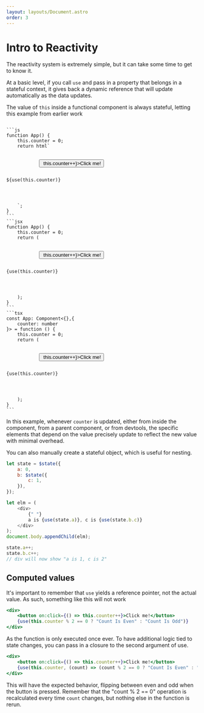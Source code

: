 ```yaml
---
layout: layouts/Document.astro
order: 3
---
```



# Intro to Reactivity


The reactivity system is extremely simple, but it can take some time to get to know it.

At a basic level, if you call `use` and pass in a property that belongs in a stateful context, it gives back a dynamic reference that will update automatically as the data updates.

The value of `this` inside a functional component is always stateful, letting this example from earlier work

<Code>
```js
function App() {
	this.counter = 0;
	return html`
		<div>
			<button on:click=${() => this.counter++}>Click me!</button>
			<p>${use(this.counter)}</p>
		</div>
	`;
}
```
```jsx
function App() {
	this.counter = 0;
	return (
		<div>
			<button on:click={() => this.counter++}>Click me!</button>
			<p>{use(this.counter)}</p>
		</div>
	);
}
```
```tsx
const App: Component<{},{
	counter: number
}> = function () {
	this.counter = 0;
	return (
		<div>
			<button on:click={() => this.counter++}>Click me!</button>
			<p>{use(this.counter)}</p>
		</div>
	);
}
```
</Code>

In this example, whenever `counter` is updated, either from inside the component, from a parent component, or from devtools, the specific elements that depend on the value precisely update to reflect the new value with minimal overhead.

You can also manually create a stateful object, which is useful for nesting.

```js
let state = $state({
	a: 0,
	b: $state({
		c: 1,
	}),
});

let elm = (
	<div>
		{" "}
		a is {use(state.a)}, c is {use(state.b.c)}
	</div>
);
document.body.appendChild(elm);

state.a++;
state.b.c++;
// div will now show "a is 1, c is 2"
```

## Computed values

It's important to remember that `use` yields a reference pointer, not the actual value. As such, something like this will not work

```jsx
<div>
	<button on:click={() => this.counter++}>Click me!</button>
	{use(this.counter % 2 == 0 ? "Count Is Even" : "Count Is Odd")}
</div>
```

As the function is only executed once ever. To have additional logic tied to state changes, you can pass in a closure to the second argument of use.

```jsx
<div>
	<button on:click={() => this.counter++}>Click me!</button>
	{use(this.counter, (count) => (count % 2 == 0 ? "Count Is Even" : "Count Is Odd"))}
</div>
```

This will have the expected behavior, flipping between even and odd when the button is pressed. Remember that the "count % 2 == 0" operation is recalculated every time `count` changes, but nothing else in the function is rerun.
